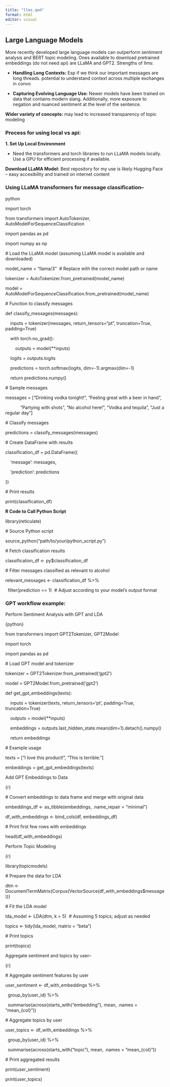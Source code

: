 ```yaml
---
title: "llms.qmd"
format: html
editor: visual
---
```


## Large Language Models

More recently developed large language models can outperform sentiment analysis and BERT topic modeling. Ones available to download pretrained embeddings (do not need api) are LLaMA and GPT2. Strengths of llms:

-   **Handling Long Contexts:** Esp if we think our important messages are long threads. potential to understand context across multiple exchanges in convo

-    **Capturing Evolving Language Use:** Newer models have been trained on data that contains modern slang. Additionally, more exposure to negation and nuanced sentiment at the level of the sentence.

**Wider variety of concepts:** may lead to increased transparency of topic modeling

### Process for using local vs api**:**

**1. Set Up Local Environment**

-   Need the transformers and torch libraries to run LLaMA models locally. Use a GPU for efficient processing if available.

**Download LLaMA Model:** Best repository for my use is likely Hugging Face – easy accesibility and trained on internet content

### **Using LLaMA transformers for message classification–**

python

import torch

from transformers import AutoTokenizer, AutoModelForSequenceClassification

import pandas as pd

import numpy as np

\# Load the LLaMA model (assuming LLaMA model is available and downloaded)

model_name = "llama/3"  \# Replace with the correct model path or name

tokenizer = AutoTokenizer.from_pretrained(model_name)

model = AutoModelForSequenceClassification.from_pretrained(model_name)

\# Function to classify messages

def classify_messages(messages):

    inputs = tokenizer(messages, return_tensors="pt", truncation=True, padding=True)

    with torch.no_grad():

        outputs = model(\*\*inputs)

    logits = outputs.logits

    predictions = torch.softmax(logits, dim=-1).argmax(dim=-1)

    return predictions.numpy()

\# Sample messages

messages = \["Drinking vodka tonight!", "Feeling great with a beer in hand",

            "Partying with shots", "No alcohol here!", "Vodka and tequila", "Just a regular day"\]

\# Classify messages

predictions = classify_messages(messages)

\# Create DataFrame with results

classification_df = pd.DataFrame({

    'message': messages,

    'prediction': predictions

})

\# Print results

print(classification_df)

**R Code to Call Python Script**

library(reticulate)

\# Source Python script

source_python("path/to/your/python_script.py")

\# Fetch classification results

classification_df \<- py\$classification_df

\# Filter messages classified as relevant to alcohol

relevant_messages \<- classification_df %\>%

  filter(prediction == 1)  \# Adjust according to your model's output format

### GPT workflow example**:**

Perform Sentiment Analysis with GPT and LDA

{python}

from transformers import GPT2Tokenizer, GPT2Model

import torch

import pandas as pd

\# Load GPT model and tokenizer

tokenizer = GPT2Tokenizer.from_pretrained('gpt2')

model = GPT2Model.from_pretrained('gpt2')

def get_gpt_embeddings(texts):

    inputs = tokenizer(texts, return_tensors='pt', padding=True, truncation=True)

    outputs = model(\*\*inputs)

    embeddings = outputs.last_hidden_state.mean(dim=1).detach().numpy()

    return embeddings

\# Example usage

texts = \["I love this product!", "This is terrible."\]

embeddings = get_gpt_embeddings(texts)

Add GPT Embeddings to Data

{r}

\# Convert embeddings to data frame and merge with original data

embeddings_df \<- as_tibble(embeddings, .name_repair = "minimal")

df_with_embeddings \<- bind_cols(df, embeddings_df)

\# Print first few rows with embeddings

head(df_with_embeddings)

Perform Topic Modeling

{r}

library(topicmodels)

\# Prepare the data for LDA

dtm \<- DocumentTermMatrix(Corpus(VectorSource(df_with_embeddings\$message)))

\# Fit the LDA model

lda_model \<- LDA(dtm, k = 5)  \# Assuming 5 topics; adjust as needed

topics \<- tidy(lda_model, matrix = "beta")

\# Print topics

print(topics)

Aggregate sentiment and topics by user--

{r}

\# Aggregate sentiment features by user

user_sentiment \<- df_with_embeddings %\>%

  group_by(user_id) %\>%

  summarise(across(starts_with("embedding"), mean, .names = "mean\_{col}"))

\# Aggregate topics by user

user_topics \<- df_with_embeddings %\>%

  group_by(user_id) %\>%

  summarise(across(starts_with("topic"), mean, .names = "mean\_{col}"))

\# Print aggregated results

print(user_sentiment)

print(user_topics)
